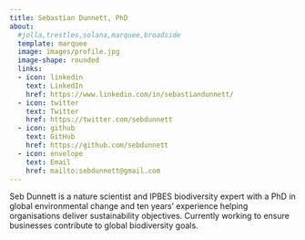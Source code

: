 ```yaml
---
title: Sebastian Dunnett, PhD
about:
  #jolla,trestles,solana,marquee,broadside
  template: marquee
  image: images/profile.jpg
  image-shape: rounded
  links:
  - icon: linkedin 
    text: LinkedIn
    href: https://www.linkedin.com/in/sebastiandunnett/
  - icon: twitter 
    text: Twitter
    href: https://twitter.com/sebdunnett
  - icon: github 
    text: GitHub
    href: https://github.com/sebdunnett
  - icon: envelope 
    text: Email
    href: mailto:sebdunnett@gmail.com
---
```


Seb Dunnett is a nature scientist and IPBES biodiversity expert with a PhD in global environmental change and ten years' experience helping organisations deliver sustainability objectives. Currently working to ensure businesses contribute to global biodiversity goals.



<!--## Education

**University of Southampton** \| Southampton, UK\
PhD in Global Environmental Change \| 2016 - 2020

**Imperial College London** \| London, UK\
MSc in Environmental Technology \| 2011 - 2012

**University of Cambridge** \| Cambridge, UK\
BA in Natural Sciences \| 2008 - 2011

## Experience

**IPBES** \| Bonn, Germany\
Fellow, Nexus Assessment \| 2022 -

**UNEP-WCMC** \| Cambridge, UK\
Senior Programme Officer, Nature Economy \| 2022 -

**London Borough of Hammersmith and Fulham** \| London, UK\
Ecology Lead - Climate Emergency \| 2020 - 2022

**UNEP-WCMC** \| Cambridge, UK\
Programme Officer, Business and Biodiversity \| 2014-2016

**CBRE** \| London, UK\
Energy and Sustainability Analyst \| 2014

**Best Foot Forward** \| Oxford, UK\
Researcher \| 2012-2014-->
